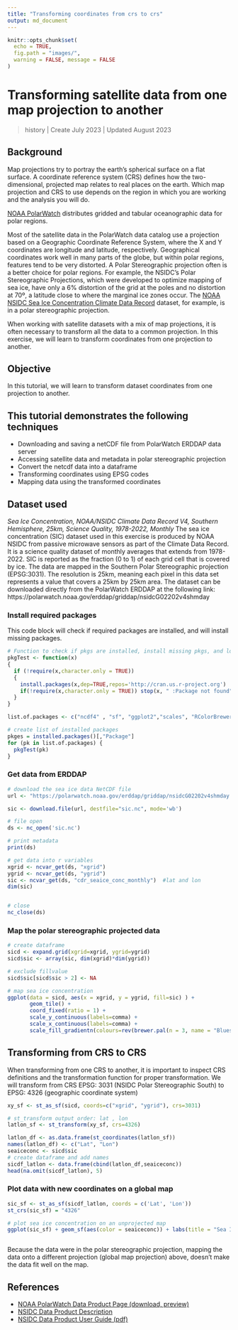 ```yaml
---
title: "Transforming coordinates from crs to crs"
output: md_document
---
```


```r
knitr::opts_chunk$set(
  echo = TRUE,
  fig.path = "images/",
  warning = FALSE, message = FALSE
)
```

# Transforming satellite data from one map projection to another
> history \| Create July 2023 \| Updated August 2023<br/>

## Background

Map projections try to portray the earth's spherical surface on a flat surface. A coordinate reference system (CRS) defines how the two-dimensional, projected map relates to real places on the earth. Which map projection and CRS to use depends on the region in which you are working and the analysis you will do.

<a href="https://polarwatch.noaa.gov/" target="_blank">NOAA PolarWatch</a> distributes gridded and tabular oceanographic data for polar regions.  

Most of the satellite data in the PolarWatch data catalog use a projection based on a Geographic Coordinate Reference System, where the X and Y coordinates are longitude and latitude, respectively. Geographical coordinates work well in many parts of the globe, but within polar regions, features tend to be very distorted. A Polar Stereographic projection often is a better choice for polar regions. For example, the NSIDC's Polar Stereographic Projections, which were developed to optimize mapping of sea ice, have only a 6% distortion of the grid at the poles and no distortion at 70º, a latitude close to where the marginal ice zones occur. The <a href="https://polarwatch.noaa.gov/catalog/ice-sq-sh-nsidc-cdr-v4/preview/?dataset=daily&var=cdr_seaice_conc">NOAA NSIDC Sea Ice Concentration Climate Data Record</a> dataset, for example, is in a polar stereographic projection. 

When working with satellite datasets with a mix of map projections, it is often necessary to transform all the data to a common projection. 
In this exercise, we will learn to transform coordinates from one projection to another.

## Objective
In this tutorial, we will learn to transform dataset coordinates from one projection to another.

## This tutorial demonstrates the following techniques
- Downloading and saving a netCDF file from PolarWatch ERDDAP data server
- Accessing satellite data and metadata in polar stereographic projection 
- Convert the netcdf data into a dataframe
- Transforming coordinates using EPSG codes
- Mapping data using the transformed coordinates

## Dataset used
    
*Sea Ice Concentration, NOAA/NSIDC Climate Data Record V4, Southern Hemisphere, 25km, Science Quality, 1978-2022, Monthly*
The sea ice concentration (SIC) dataset used in this exercise is produced by NOAA NSIDC from passive microwave sensors as part of the Climate Data Record. It is a science quality dataset of monthly averages that extends from 1978-2022. SIC is reported as the fraction (0 to 1) of each grid cell that is covered by ice. The data are mapped in the Southern Polar Stereographic projection (EPSG:3031). The resolution is 25km, meaning each pixel in this data set represents a value that covers a 25km by 25km area. The dataset can be downloaded directly from the PolarWatch ERDDAP at the following link:  https://polarwatch.noaa.gov/erddap/griddap/nsidcG02202v4shmday


### Install required packages

This code block will check if required packages are installed, and will install missing packages.

```r

# Function to check if pkgs are installed, install missing pkgs, and load
pkgTest <- function(x)
{
  if (!require(x,character.only = TRUE))
  {
    install.packages(x,dep=TRUE,repos='http://cran.us.r-project.org')
    if(!require(x,character.only = TRUE)) stop(x, " :Package not found")
  }
}

list.of.packages <- c("ncdf4" , "sf", "ggplot2","scales", "RColorBrewer")

# create list of installed packages
pkges = installed.packages()[,"Package"]
for (pk in list.of.packages) {
  pkgTest(pk)
}

```

### Get data from ERDDAP 
```r
# download the sea ice data NetCDF file
url <- "https://polarwatch.noaa.gov/erddap/griddap/nsidcG02202v4shmday.nc?cdr_seaice_conc_monthly[(2022-12-01T00:00:00Z):1:(2022-12-01T00:00:00Z)][(4350000.0):1:(-3950000.0)][(-3950000.0):1:(3950000.0)]"

sic <- download.file(url, destfile="sic.nc", mode='wb')

# file open
ds <- nc_open('sic.nc')

# print metadata
print(ds)
```


```r
# get data into r variables 
xgrid <- ncvar_get(ds, "xgrid")
ygrid <- ncvar_get(ds, "ygrid")
sic <- ncvar_get(ds, "cdr_seaice_conc_monthly")  #lat and lon
dim(sic)


# close 
nc_close(ds)
```
### Map the polar stereographic projected data 

```r

# create dataframe
sicd <- expand.grid(xgrid=xgrid, ygrid=ygrid)
sicd$sic <- array(sic, dim(xgrid)*dim(ygrid))

# exclude fillvalue
sicd$sic[sicd$sic > 2] <- NA 

# map sea ice concentration
ggplot(data = sicd, aes(x = xgrid, y = ygrid, fill=sic) ) + 
       geom_tile() + 
       coord_fixed(ratio = 1) + 
       scale_y_continuous(labels=comma) + 
       scale_x_continuous(labels=comma) +
       scale_fill_gradientn(colours=rev(brewer.pal(n = 3, name = "Blues")),na.value="tan")+ggtitle("Sea Ice Concentration in Polar Steregraphic projection")
```


## Transforming from CRS to CRS

When transforming from one CRS to another, it is important to inspect CRS definitions and the transformation function for proper transformation.
We will transform from CRS EPSG: 3031 (NSIDC Polar Stereographic South) to EPSG: 4326 (geographic coordinate system) 

```r

xy_sf <- st_as_sf(sicd, coords=c("xgrid", "ygrid"), crs=3031)

# st_transform output order: lat , lon
latlon_sf <- st_transform(xy_sf, crs=4326)

latlon_df <- as.data.frame(st_coordinates(latlon_sf))
names(latlon_df) <- c("Lat", "Lon")
seaiceconc <- sicd$sic
# create dataframe and add names
sicdf_latlon <- data.frame(cbind(latlon_df,seaiceconc))
head(na.omit(sicdf_latlon), 5)


```
### Plot data with new coordinates on a global map

```r
sic_sf <- st_as_sf(sicdf_latlon, coords = c('Lat', 'Lon'))
st_crs(sic_sf) = "4326"

# plot sea ice concentration on an unprojected map
ggplot(sic_sf) + geom_sf(aes(color = seaiceconc)) + labs(title = "Sea Ice Concentration of Antarctica")



```
Because the data were in the polar stereographic projection, mapping the data onto a different projection (global map projection) above, doesn't make the data fit well on the map.

## References

- <a href="https://polarwatch.noaa.gov/catalog/ice-sq-nh-nsidc-cdr-v4/preview/?dataset=daily&var=cdr_seaice_conc&time_min=2022-05-31T00:00:00Z&time_max=2022-05-31T00:00:00Z&proj=epsg3413&colorBar=KT_ice|||0|1|" target="_blank">NOAA PolarWatch Data Product Page (download, preview)</a>
- <a href="https://nsidc.org/data/g02202/versions/4" target="_blank">NSIDC Data Product Description</a>
- <a href="https://nsidc.org/sites/default/files/g02202-v004-userguide_1_1.pdf" target="_blank">NSIDC Data Product User Guide (pdf)</a>


